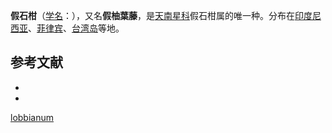 {{Speciesbox
| image = Pothoidium lobbianum.jpg
| display parents =3
| parent authority = [[Schott|Schott]], 1857
| taxon = Pothoidium lobbianum
| authority = [[Schott|Schott]], 1857
}}

'''假石柑'''（[[学名|学名]]：{{lang|la|''Pothoidium lobbianum''}}），又名'''假柚葉藤'''，是[[天南星科|天南星科]]假石柑属的唯一种。分布在[[印度尼西亚|印度尼西亚]]、[[菲律宾|菲律宾]]、[[台湾岛|台湾岛]]等地。

==参考文献==
{{reflist}}
* {{cite web| url =http://www.bioinfo.cn/db05/KmzwSpecies.php?action=view&id=717| title =假石柑| work =《中国高等植物数据库全库》| publisher =中国科学院微生物研究所| author =昆明植物研究所| accessdate =2009-02-21| deadurl =yes| archiveurl =https://web.archive.org/web/20160305042404/http://www.bioinfo.cn/db05/KmzwSpecies.php?action=view&id=717| archivedate =2016-03-05}}
* {{TaiBNET| zh=假柚葉藤 | id=201158 | binomial=Pothoidium lobbianum | authority=Schott, 1857 | var= | accessdate=2013-01-24}}

{{Taxonbar}}
{{Araceae-stub}}
[[Category:假石柑属|lobbianum]]